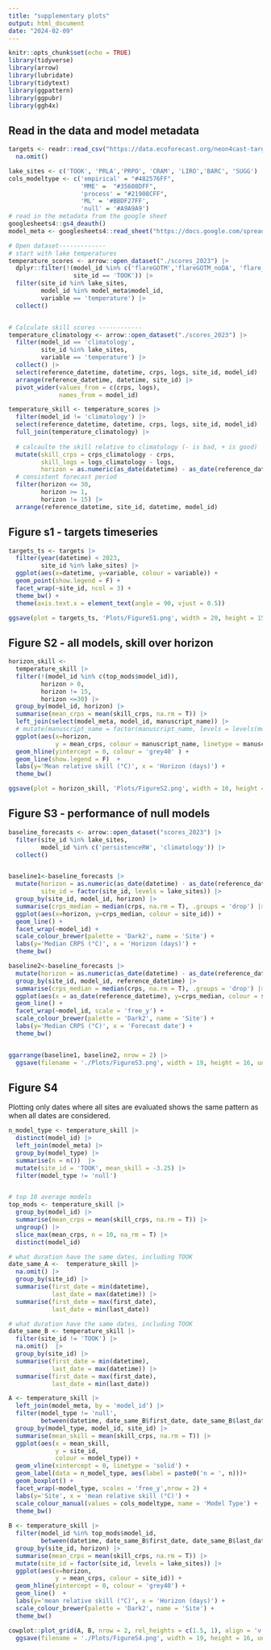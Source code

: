 ```yaml
---
title: "supplementary plots"
output: html_document
date: "2024-02-09"
---
```


```r
knitr::opts_chunk$set(echo = TRUE)
library(tidyverse)
library(arrow)
library(lubridate)
library(tidytext)
library(ggpattern)
library(ggpubr)
library(ggh4x)
```

## Read in the data and model metadata
```r
targets <- readr::read_csv("https://data.ecoforecast.org/neon4cast-targets/aquatics/aquatics-targets.csv.gz") |> 
  na.omit() 

lake_sites <- c('TOOK', 'PRLA','PRPO', 'CRAM', 'LIRO','BARC', 'SUGG')
cols_modeltype <- c('empirical' = "#482576FF",
                    'MME' =  "#35608DFF",
                    'process' = "#21908CFF",
                    'ML' = '#BBDF27FF',
                    'null' = '#A9A9A9')
# read in the metadata from the google sheet
googlesheets4::gs4_deauth()
model_meta <- googlesheets4::read_sheet("https://docs.google.com/spreadsheets/d/1oC7_w63wSCXNiHs1IK8AFGr0MG-NdjDAjwkfjvRZW-I/edit?usp=sharing")

# Open dataset-------------
# start with lake temperatures
temperature_scores <- arrow::open_dataset("./scores_2023") |>
  dplyr::filter(!(model_id %in% c('flareGOTM','flareGOTM_noDA', 'flare_ler', 'flare_ler_baseline') &
                  site_id == 'TOOK')) |> 
  filter(site_id %in% lake_sites,
         model_id %in% model_meta$model_id,
         variable == 'temperature') |>
  collect()


# Calculate skill scores ------------
temperature_climatology <- arrow::open_dataset("./scores_2023") |>
  filter(model_id == 'climatology', 
         site_id %in% lake_sites,
         variable == 'temperature') |>
  collect() |> 
  select(reference_datetime, datetime, crps, logs, site_id, model_id) |> 
  arrange(reference_datetime, datetime, site_id) |> 
  pivot_wider(values_from = c(crps, logs),
              names_from = model_id)

temperature_skill <- temperature_scores |>
  filter(model_id != 'climatology') |> 
  select(reference_datetime, datetime, crps, logs, site_id, model_id) |> 
  full_join(temperature_climatology) |> 
  
  # calcaulte the skill relative to climatology (- is bad, + is good)
  mutate(skill_crps = crps_climatology - crps,
         skill_logs = logs_climatology - logs,
         horizon = as.numeric(as_date(datetime) - as_date(reference_datetime))) |> 
  # consistent forecast period
  filter(horizon <= 30,
         horizon >= 1, 
         horizon != 15) |> 
  arrange(reference_datetime, site_id, datetime, model_id) 
```
## Figure s1 - targets timeseries

```r
targets_ts <- targets |> 
  filter(year(datetime) < 2023,
         site_id %in% lake_sites) |> 
  ggplot(aes(x=datetime, y=variable, colour = variable)) +
  geom_point(show.legend = F) +
  facet_wrap(~site_id, ncol = 3) +
  theme_bw() +
  theme(axis.text.x = element_text(angle = 90, vjust = 0.5))

ggsave(plot = targets_ts, 'Plots/FigureS1.png', width = 20, height = 15, units = 'cm')
```


## Figure S2 - all models, skill over horizon

```r
horizon_skill <- 
  temperature_skill |> 
  filter(!(model_id %in% c(top_mods$model_id)), 
         horizon > 0, 
         horizon != 15,
         horizon <=30) |> 
  group_by(model_id, horizon) |> 
  summarise(mean_crps = mean(skill_crps, na.rm = T)) |> 
  left_join(select(model_meta, model_id, manuscript_name)) |> 
  # mutate(manuscript_name = factor(manuscript_name, levels = levels(model_id_colours$manuscript_name))) |> 
  ggplot(aes(x=horizon, 
             y = mean_crps, colour = manuscript_name, linetype = manuscript_name)) +
  geom_hline(yintercept = 0, colour = 'grey40' ) + 
  geom_line(show.legend = F)  +  
  labs(y='Mean relative skill (°C)', x = 'Horizon (days)') +
  theme_bw()

ggsave(plot = horizon_skill, 'Plots/FigureS2.png', width = 10, height = 10, units = 'cm')
```

## Figure S3 - performance of null models

```r
baseline_forecasts <- arrow::open_dataset("scores_2023") |>
  filter(site_id %in% lake_sites,
         model_id %in% c('persistenceRW', 'climatology')) |>
  collect()


baseline1<-baseline_forecasts |> 
  mutate(horizon = as.numeric(as_date(datetime) - as_date(reference_datetime)),
         site_id = factor(site_id, levels = lake_sites)) |> 
  group_by(site_id, model_id, horizon) |> 
  summarise(crps_median = median(crps, na.rm = T), .groups = 'drop') |> 
  ggplot(aes(x=horizon, y=crps_median, colour = site_id)) +
  geom_line() +
  facet_wrap(~model_id) +
  scale_colour_brewer(palette = 'Dark2', name = 'Site') +
  labs(y='Median CRPS (°C)', x = 'Horizon (days)') +
  theme_bw() 

baseline2<-baseline_forecasts |> 
  mutate(horizon = as.numeric(as_date(datetime) - as_date(reference_datetime))) |> 
  group_by(site_id, model_id, reference_datetime) |> 
  summarise(crps_median = median(crps, na.rm = T), .groups = 'drop') |> 
  ggplot(aes(x = as_date(reference_datetime), y=crps_median, colour = site_id)) +
  geom_line() +
  facet_wrap(~model_id, scale = 'free_y') +
  scale_colour_brewer(palette = 'Dark2', name = 'Site') +
  labs(y='Median CRPS (°C)', x = 'Forecast date') +
  theme_bw()


ggarrange(baseline1, baseline2, nrow = 2) |> 
  ggsave(filename = './Plots/FigureS3.png', width = 19, height = 16, units = 'cm')
```

## Figure S4

Plotting only dates where all sites are evaluated shows the same pattern as when all dates are considered. 
```r
n_model_type <- temperature_skill |> 
  distinct(model_id) |> 
  left_join(model_meta) |>
  group_by(model_type) |> 
  summarise(n = n())  |> 
  mutate(site_id = 'TOOK', mean_skill = -3.25) |> 
  filter(model_type != 'null')


# top 10 average models
top_mods <- temperature_skill |> 
  group_by(model_id) |> 
  summarise(mean_crps = mean(skill_crps, na.rm = T)) |> 
  ungroup() |> 
  slice_max(mean_crps, n = 10, na_rm = T) |> 
  distinct(model_id)

# what duration have the same dates, including TOOK
date_same_A <-  temperature_skill |> 
  na.omit() |> 
  group_by(site_id) |> 
  summarise(first_date = min(datetime), 
            last_date = max(datetime)) |> 
  summarise(first_date = max(first_date),
            last_date = min(last_date))

# what duration have the same dates, including TOOK
date_same_B <- temperature_skill |> 
  filter(site_id != 'TOOK') |> 
  na.omit()  |> 
  group_by(site_id) |> 
  summarise(first_date = min(datetime), 
            last_date = max(datetime)) |> 
  summarise(first_date = max(first_date),
            last_date = min(last_date))

A <- temperature_skill |> 
  left_join(model_meta, by = 'model_id') |>
  filter(model_type != 'null', 
         between(datetime, date_same_B$first_date, date_same_B$last_date)) |> 
  group_by(model_type, model_id, site_id) |> 
  summarise(mean_skill = mean(skill_crps, na.rm = T)) |>  
  ggplot(aes(x = mean_skill, 
             y = site_id, 
             colour = model_type)) +
  geom_vline(xintercept = 0, linetype = 'solid') +
  geom_label(data = n_model_type, aes(label = paste0('n = ', n)))+ 
  geom_boxplot() +
  facet_wrap(~model_type, scales = 'free_y',nrow = 2) +
  labs(y='Site', x = 'mean relative skill (°C)') +
  scale_colour_manual(values = cols_modeltype, name = 'Model Type') +
  theme_bw() 
  
B <- temperature_skill |> 
  filter(model_id %in% top_mods$model_id, 
         between(datetime, date_same_B$first_date, date_same_B$last_date)) |> 
  group_by(site_id, horizon) |> 
  summarise(mean_crps = mean(skill_crps, na.rm = T)) |> 
  mutate(site_id = factor(site_id, levels = lake_sites)) |> 
  ggplot(aes(x=horizon, 
             y = mean_crps, colour = site_id)) +
  geom_hline(yintercept = 0, colour = 'grey40') + 
  geom_line()  +  
  labs(y='mean relative skill (°C)', x = 'Horizon (days)') +
  scale_colour_brewer(palette = 'Dark2', name = 'Site') +
  theme_bw()

cowplot::plot_grid(A, B, nrow = 2, rel_heights = c(1.5, 1), align = 'v', axis = 'lr', labels = 'auto') |> 
  ggsave(filename = './Plots/FigureS4.png', width = 19, height = 16, units = 'cm')
```



